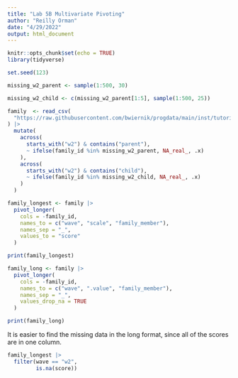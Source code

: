 ```yaml
---
title: "Lab 5B Multivariate Pivoting"
author: "Reilly Orman"
date: "4/29/2022"
output: html_document
---
```


```r
knitr::opts_chunk$set(echo = TRUE)
library(tidyverse)
```

```r
set.seed(123)

missing_w2_parent <- sample(1:500, 30)

missing_w2_child <- c(missing_w2_parent[1:5], sample(1:500, 25))

family  <- read_csv(
  "https://raw.githubusercontent.com/bwiernik/progdata/main/inst/tutorials/data/family_data.csv"
) |> 
  mutate(
    across(
      starts_with("w2") & contains("parent"),
      ~ ifelse(family_id %in% missing_w2_parent, NA_real_, .x)
    ),
    across(
      starts_with("w2") & contains("child"),
      ~ ifelse(family_id %in% missing_w2_child, NA_real_, .x)
    )
  )
```

```r
family_longest <- family |> 
  pivot_longer(
    cols = -family_id,
    names_to = c("wave", "scale", "family_member"),
    names_sep = "_",
    values_to = "score"
  )

print(family_longest)
```

```r
family_long <- family |> 
  pivot_longer(
    cols = -family_id,
    names_to = c("wave", ".value", "family_member"),
    names_sep = "_",
    values_drop_na = TRUE
  )

print(family_long)
```

It is easier to find the missing data in the long format, since all of the scores are in one column. 

```r
family_longest |> 
  filter(wave == "w2",
         is.na(score))
```

